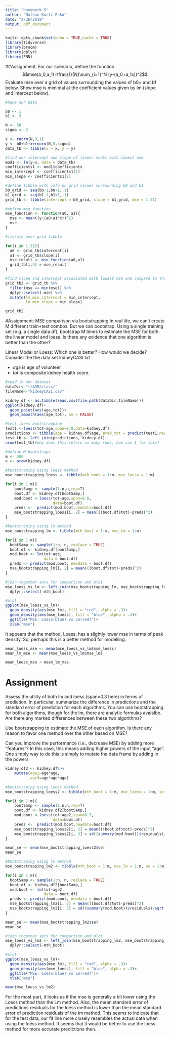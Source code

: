 ```yaml
---
title: "homework 5"
author: "Nathan Kurtz-Enko"
date: "2/26/2019"
output: pdf_document
---
```



```r
knitr::opts_chunk$set(echo = TRUE,cache = TRUE)
library(tidyverse)
library(broom)
library(dplyr)
library(FNN)
```

##Assignment.
For our scenario, define the function
$$mse(a_0,a_1)=\frac{1}{N}\sum_{i=1}^N (y-(a_0+a_1x))^2$$
Evaluate mse over a grid of values surrounding the values of
b0= and b1 below. Show mse is mimimal at the coefficient
values given by lm (slope and intercept below).

```r
#make our data

b0 <- 1
b1 <- 3

N <- 50
sigma <- 2

x <- rnorm(N,0,1)
y <- b0+b1*x+rnorm(N,0,sigma)
data_tb <- tibble(x = x, y = y)
```

```r
#find our intercept and slope of linear model with lowest mse
mod1 <- lm(y~x, data = data_tb)
coefficients1 <- mod1$coefficients
min_intercept <- coefficients1[1]
min_slope <- coefficients1[2]
```

```r
#define tibble with info on grid values surrounding b0 and b1
b0_grid <- seq(b0-1,b0+1,.1)
b1_grid <- seq(b1-1,b1+1,.1)
grid_tb <- tibble(intercept = b0_grid, slope = b1_grid, mse = 1:21)
```

```r
#define mse function
mse_function <- function(a0, a1){
  mse <- mean((y-(a0+a1*x))^2)
  mse
}
```

```r
#iterate over grid tibble

for(i in 1:21){
  a0 <- grid_tb$intercept[i]
  a1 <- grid_tb$slope[i]
  mse_result <- mse_function(a0,a1)
  grid_tb[i,3] = mse_result
}
```

```r
#find slope and intercept associated with lowest mse and compare to that found with lm()
grid_tb2 <- grid_tb %>%
  filter(mse == min(mse)) %>%
  dplyr::select(-mse) %>%
  mutate(lm_min_intercept = min_intercept,
         lm_min_slope = min_slope)

grid_tb2
```



#Assignment: MSE comparison via bootstrapping
In real life, we can't create M different train+test combos. But we
can bootstrap. Using a single training set (e.g. a single data.df),
bootstrap M times to estimate the MSE for both the linear model and
loess. Is there any evidence that one algorithm is better than the other?



Linear Model or Loess: Which one is better? How would we decide?
Consider the the data set kidneyCASI.txt

 *  *age* is age of volunteer
 *  *tot* is composite kidney health score.


```r
#read in our dataset
dataDir<-"~/ADM/class/"
fileName<-"kidneyCASI.csv"

kidney.df <- as.tibble(read.csv(file.path(dataDir,fileName)))
ggplot(kidney.df)+
  geom_point(aes(age,tot))+
  geom_smooth(aes(age,tot), se = FALSE)
```

```r
#test loess bootstrapping
test1 <-loess(tot~age,span=0.8,data=kidney.df)
predictions <- tibble(age = kidney.df$age, pred_tot = predict(test1,newdata=kidney.df))
test_tb <- left_join(predictions, kidney.df) 
nrow(test_tb)#why does this return so many rows, how can I fix this?
```


```r
#define M bootstraps
m <- 500
n <- nrow(kidney.df)
```

```r
#bootstraping using loess method
mse_bootstrapping_loess <- tibble(mth_boot = 1:m, mse_loess = 1:m)

for(i in 1:m){
    bootSamp <- sample(1:n,n,rep=T)
    boot.df <- kidney.df[bootSamp,]
    mod.boot <-loess(tot~age,span=0.8,
                     data=boot.df)
    preds <-  predict(mod.boot,newdata=boot.df)
    mse_bootstrapping_loess[i, 2] = mean(((boot.df$tot)-preds)^2)
}
```

```r
#bootstraping using lm method
mse_bootstrapping_lm <- tibble(mth_boot = 1:m, mse_lm = 1:m)

for(i in 1:m){
  bootSamp <- sample(1:n, n, replace = TRUE)
  boot.df <- kidney.df[bootSamp,]
  mod.boot <- lm(tot~age,
                 data = boot.df)
  preds <- predict(mod.boot, newdata = boot.df)
  mse_bootstrapping_lm[i, 2] = mean(((boot.df$tot)-preds)^2)
}
```

```r
#join together sets for comparison and plot
mse_loess_vs_lm <- left_join(mse_bootstrapping_lm, mse_bootstrapping_loess)%>%
  dplyr::select(-mth_boot)
```

```r
#plot
ggplot(mse_loess_vs_lm)+
  geom_density(aes(mse_lm), fill = "red", alpha = .3)+
  geom_density(aes(mse_loess), fill = "blue", alpha = .3)+
  ggtitle("MSE: Loess(blue) vs Lm(red)")+
  xlab("mse")
```

It appears that the method, Loess, has a slightly lower mse in terms of peak density. So, perhaps this is a better method for modelling. 

```r
mean_loess_mse <- mean(mse_loess_vs_lm$mse_loess)
mean_lm_mse <- mean(mse_loess_vs_lm$mse_lm)

mean_loess_mse < mean_lm_mse
```

# Assignment

Assess the utility of both lm and loess (span=0.3 here) in terms of
prediction. In particular, summarize the difference in predictions
and the standard error of prediction for each algorithms. You can
use bootstrapping for both algorithms, though for the lm, there are
analytic formulas avaialbe. Are there
any marked differences between these two algorithms?

Use bootstrapping to estimate the MSE of each algorithm. Is there
any reason to favor one method over the other based on MSE?

Can you improve the performance (i.e., decrease MSE) by adding more
"features"? In this case, this means adding higher powers of the
input "age".
One simply way to do this is simply to mutate the data frame by
adding in the powers

```r
kidney.df2 <- kidney.df%>%
    mutate(age2=age*age,
           age3=age*age*age)

```

```r
#bootstraping using loess method
mse_bootstrapping_loess2 <- tibble(mth_boot = 1:m, mse_loess = 1:m, se = 1:m)

for(i in 1:m){
    bootSamp <- sample(1:n,n,rep=T)
    boot.df <- kidney.df2[bootSamp,]
    mod.boot <-loess(tot~age2,span=0.3,
                     data=boot.df)
    preds <-  predict(mod.boot,newdata=boot.df)
    mse_bootstrapping_loess2[i, 2] = mean(((boot.df$tot)-preds)^2)
    mse_bootstrapping_loess2[i, 3] = sd((summary(mod.boot))$residuals)/sqrt(n)
}

mean_se <- mean(mse_bootstrapping_loess2$se)
mean_se
```

```r
#bootstraping using lm method
mse_bootstrapping_lm2 <- tibble(mth_boot = 1:m, mse_lm = 1:m, se = 1:m)

for(i in 1:m){
  bootSamp <- sample(1:n, n, replace = TRUE)
  boot.df <- kidney.df2[bootSamp,]
  mod.boot <- lm(tot~age2,
                 data = boot.df)
  preds <- predict(mod.boot, newdata = boot.df)
  mse_bootstrapping_lm2[i, 2] = mean(((boot.df$tot)-preds)^2)
  mse_bootstrapping_lm2[i, 3] = sd((summary(mod.boot))$residuals)/sqrt(n)
}

mean_se <- mean(mse_bootstrapping_lm2$se)
mean_se
```

```r
#join together sets for comparison and plot
mse_loess_vs_lm2 <- left_join(mse_bootstrapping_lm2, mse_bootstrapping_loess2)%>%
  dplyr::select(-mth_boot)
```

```r
#plot
ggplot(mse_loess_vs_lm)+
  geom_density(aes(mse_lm), fill = "red", alpha = .3)+
  geom_density(aes(mse_loess), fill = "blue", alpha = .3)+
  ggtitle("MSE: Loess(blue) vs Lm(red)")+
  xlab("mse")
```

```r
mean(mse_loess_vs_lm2)
```

For the most part, it looks as if the mse is generally a bit lower using the Loess method than the Lm method. Also, the mean standard error of predictions residuals for the loess method is lower than the mean standard error of prediction residuals of the lm method. This seems to indicate that for the test data, our fit line more closely resembles the actual data when using the loess method. It seems that it would be better to use the loess method for more accurate predictions then.




